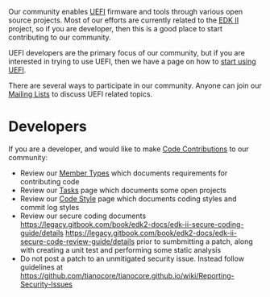 Our community enables [[UEFI]] firmware and tools through various open source projects.
Most of our efforts are currently related to the [http://www.tianocore.org/edk2/ EDK II] project, so if you are developer, then this is a good place to start contributing to our community.

UEFI developers are the primary focus of our community, but if you are interested in trying to use UEFI, then we have a page on how to [[start using UEFI]].

There are several ways to participate in our community.  Anyone can join our [[Mailing Lists]] to discuss UEFI related topics.

=Developers=

If you are a developer, and would like to make [[Code Contributions]] to our community:
* Review our [[Member Types]] which documents requirements for contributing code
* Review our [[Tasks]] page which documents some open projects
* Review our [[Code Style]] page which documents coding styles and commit log styles
* Review our secure coding documents https://legacy.gitbook.com/book/edk2-docs/edk-ii-secure-coding-guide/details https://legacy.gitbook.com/book/edk2-docs/edk-ii-secure-code-review-guide/details prior to sumbmitting a patch, along with creating a unit test and performing some static analysis
* Do not post a patch to an unmitigated security issue. Instead follow guidelines at https://github.com/tianocore/tianocore.github.io/wiki/Reporting-Security-Issues 


<!-- [[Category:Main]] -->